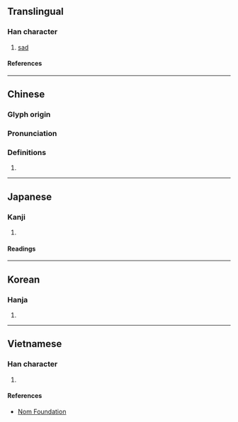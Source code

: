 {{character info/new}}
==Translingual==

===Han character===
{{Han char|rn=61|rad=心|as=11|sn=14|four=95043|canj=PJII|ids=⿰忄專}}

# [[sad]]

====References====
{{Han ref|kx=0400.050|dkj=11137|dj=0740.010|hdz=42345.020|uh=6171}}

----

==Chinese==
{{zh-forms}}

===Glyph origin===
{{Han etym}}

===Pronunciation===
{{zh-pron
|m=tuán
|c=tyun4
|mc=y
|oc=y
|ma=
|cat=a
}}

===Definitions===
{{zh-hanzi}}

# {{rfdef|zh}}

----

==Japanese==

===Kanji===
{{ja-kanji|grade=|rs=心11}}

# {{rfdef|ja|sort=心11}}

====Readings====
{{ja-readings
|goon=だん
|kanon=たん
|on=せん
|kun=うれ-える
}}

----

==Korean==

===Hanja===
{{ko-hanja|단}}

# {{rfdef|ko|sort=心11}}

----

==Vietnamese==

===Han character===
{{vi-readings|rs=心11|reading=huệ}}

# {{rfdef|vi|sort=心11}}

====References====
* [http://nomfoundation.org/common/nom_details.php?codepoint=6171 Nom Foundation]